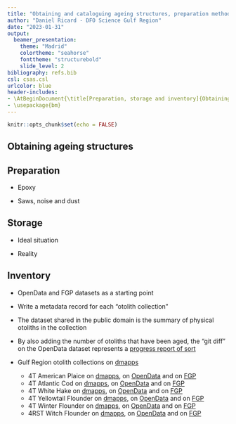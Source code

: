 ```yaml
---
title: "Obtaining and cataloguing ageing structures, preparation methods, storage and inventory"
author: "Daniel Ricard - DFO Science Gulf Region"
date: "2023-01-31"
output: 
  beamer_presentation:
    theme: "Madrid"
    colortheme: "seahorse"
    fonttheme: "structurebold"
    slide_level: 2
bibliography: refs.bib
csl: csas.csl
urlcolor: blue
header-includes:
- \AtBeginDocument{\title[Preparation, storage and inventory]{Obtaining and cataloguing ageing structures, preparation methods, storage and inventory}}
- \usepackage{bm}
---
```


```r
knitr::opts_chunk$set(echo = FALSE)
```

## Obtaining ageing structures



## Preparation

- Epoxy

- Saws, noise and dust


## Storage

- Ideal situation

- Reality


## Inventory

- OpenData and FGP datasets as a starting point
- Write a metadata record for each "otolith collection"
- The dataset shared in the public domain is the summary of physical otoliths in the collection
- By also adding the number of otoliths that have been aged, the "git diff" on the OpenData dataset represents a [progress report of sort](https://github.com/dfo-gulf-science/fgp-datasets/commit/a7683278f9eba33c5a55f0fd8b092cb7867de21e)

- Gulf Region otolith collections on [dmapps](http://dmapps/en/inventory/resources/8cc8a924-1dbf-11ea-9bf1-1860247f53e3/)
  - 4T American Plaice on [dmapps](http://dmapps/en/inventory/resources/c1c739ee-a0ae-0e14-9c11-8568b75169b9/), on [OpenData](https://open.canada.ca/data/dataset/c1c739ee-a0ae-0e14-9c11-8568b75169b9) and on [FGP](https://gcgeo.gc.ca/geonetwork/metadata/eng/c1c739ee-a0ae-0e14-9c11-8568b75169b9)
  - 4T Atlantic Cod on [dmapps](http://dmapps/en/inventory/resources/1d41c12a-4d33-8992-e651-d76e481c7862/), on [OpenData](https://open.canada.ca/data/dataset/1d41c12a-4d33-8992-e651-d76e481c7862) and on [FGP](https://gcgeo.gc.ca/geonetwork/metadata/eng/1d41c12a-4d33-8992-e651-d76e481c7862)
  - 4T White Hake on [dmapps](http://dmapps/en/inventory/resources/b3356b27-c9c4-198a-592e-6c271bd4680a/), on [OpenData](https://open.canada.ca/data/dataset/b3356b27-c9c4-198a-592e-6c271bd4680a) and on [FGP](https://gcgeo.gc.ca/geonetwork/metadata/eng/b3356b27-c9c4-198a-592e-6c271bd4680a)
  - 4T Yellowtail Flounder on [dmapps](http://dmapps/en/inventory/resources/98913402-688c-1615-9895-ec96b214be5a/), on [OpenData](https://open.canada.ca/data/dataset/98913402-688c-1615-9895-ec96b214be5a) and on [FGP](https://gcgeo.gc.ca/geonetwork/metadata/eng/98913402-688c-1615-9895-ec96b214be5a)
  - 4T Winter Flounder on [dmapps](http://dmapps/en/inventory/resources/bb3143f3-ae44-cb62-924d-a78304e1d1b4/), on [OpenData](https://open.canada.ca/data/dataset/bb3143f3-ae44-cb62-924d-a78304e1d1b4) and on [FGP](https://gcgeo.gc.ca/geonetwork/metadata/eng/bb3143f3-ae44-cb62-924d-a78304e1d1b4)
  - 4RST Witch Flounder on [dmapps](http://dmapps/en/inventory/resources/f1c1efaa-33fa-d224-05e4-bc1cc329197e/), on [OpenData](https://open.canada.ca/data/dataset/f1c1efaa-33fa-d224-05e4-bc1cc329197e) and on [FGP](https://gcgeo.gc.ca/geonetwork/metadata/eng/f1c1efaa-33fa-d224-05e4-bc1cc329197e)
